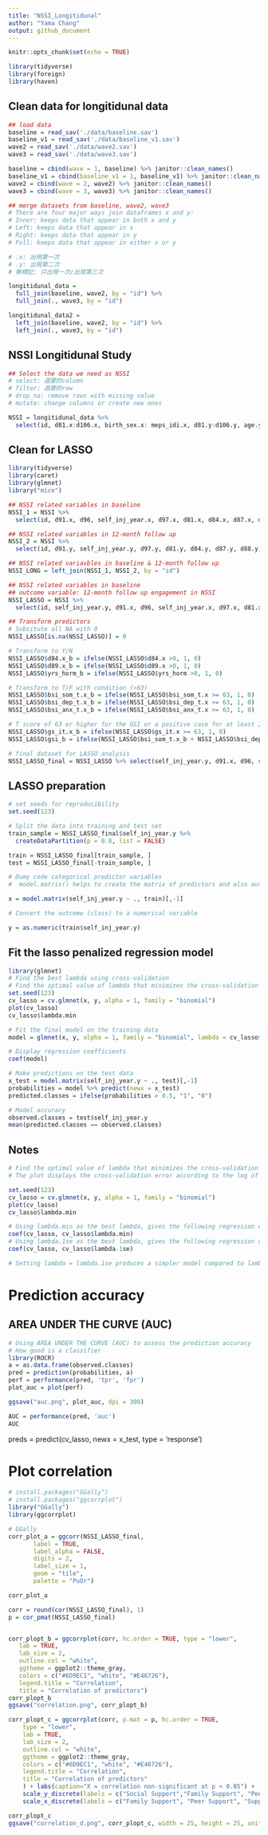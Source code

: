 ```yaml
---
title: "NSSI_Longitidunal"
author: "Yama Chang"
output: github_document
---
```


```r
knitr::opts_chunk$set(echo = TRUE)

library(tidyverse)
library(foreign)
library(haven)
```

## Clean data for longitidunal data

```r
## load data
baseline = read_sav('./data/baseline.sav')
baseline_v1 = read_sav('./data/baseline_v1.sav')
wave2 = read_sav('./data/wave2.sav')
wave3 = read_sav('./data/wave3.sav')

baseline = cbind(wave = 1, baseline) %>% janitor::clean_names()
baseline_v1 = cbind(baseline_v1 = 1, baseline_v1) %>% janitor::clean_names()
wave2 = cbind(wave = 2, wave2) %>% janitor::clean_names()
wave3 = cbind(wave = 3, wave3) %>% janitor::clean_names()

## merge datasets from baseline, wave2, wave3
# There are four major ways join dataframes x and y:
# Inner: keeps data that appear in both x and y
# Left: keeps data that appear in x
# Right: keeps data that appear in y
# Full: keeps data that appear in either x or y

# .x: 出現第一次
# .y: 出現第二次
# 無標記: 只出現一次/出現第三次

longitidunal_data = 
  full_join(baseline, wave2, by = "id") %>% 
  full_join(., wave3, by = "id")

longitidunal_data2 = 
  left_join(baseline, wave2, by = "id") %>% 
  left_join(., wave3, by = "id")
```

## NSSI Longitidunal Study

```r
## Select the data we need as NSSI
# select: 選要的column
# filter: 選要的row
# drop_na: remove rows with missing value
# mutate: change columns or create new ones

NSSI = longitidunal_data %>% 
  select(id, d81.x:d106.x, birth_sex.x: meps_idi.x, d81.y:d106.y, age.y:cope14, if_ideation:d106z, age:meps_idi.y) 
```


## Clean for LASSO 

```r
library(tidyverse)
library(caret)
library(glmnet)
library("mice")

## NSSI related variables in baseline
NSSI_1 = NSSI %>% 
  select(id, d91.x, d96, self_inj_year.x, d97.x, d81.x, d84.x, d87.x, d88.x, d89.x, fs.x, es.x, tis.x, ti_spride.x, ti_sshame.x, ti_salien.x, ti_spass.x, gend_dysph.x, tcs.x, safety.x, cc.x, soc_sup.x, fam_sup.x, frd_sup.x, sp_sup.x, bsi_som_t.x, bsi_dep_t.x, bsi_anx_t.x, gs_it.x, yrs_horm, if_surg.x)

## NSSI related variables in 12-month follow up
NSSI_2 = NSSI %>% 
  select(id, d91.y, self_inj_year.y, d97.y, d81.y, d84.y, d87.y, d88.y, d89.y, fs.y, es.y, tis.y, ti_spride.y, ti_sshame.y, ti_salien.y, ti_spass.y, gend_dysph.y, tcs.y, safety.y, cc.y, soc_sup.y, fam_sup.y, frd_sup.y, sp_sup.y, bsi_som_t.y, bsi_dep_t.y, bsi_anx_t.y, gs_it.y, if_surg.y)

## NSSI related variavbles in baseline & 12-month follow up
NSSI_LONG = left_join(NSSI_1, NSSI_2, by = "id")

## NSSI related variables in baseline
## outcome variable: 12-month follow up engagement in NSSI
NSSI_LASSO = NSSI %>% 
  select(id, self_inj_year.y, d91.x, d96, self_inj_year.x, d97.x, d81.x, d84.x, d87.x, d88.x, d89.x, fs.x, es.x, tis.x, ti_spride.x, ti_sshame.x, ti_salien.x, ti_spass.x, gend_dysph.x, tcs.x, safety.x, cc.x, soc_sup.x, fam_sup.x, frd_sup.x, sp_sup.x, bsi_som_t.x, bsi_dep_t.x, bsi_anx_t.x, gs_it.x, yrs_horm, if_surg.x)

## Transform predictors
# Subsitute all NA with 0
NSSI_LASSO[is.na(NSSI_LASSO)] = 0

# Transform to Y/N
NSSI_LASSO$d84.x_b = ifelse(NSSI_LASSO$d84.x >0, 1, 0)
NSSI_LASSO$d89.x_b = ifelse(NSSI_LASSO$d89.x >0, 1, 0)
NSSI_LASSO$yrs_horm_b = ifelse(NSSI_LASSO$yrs_horm >0, 1, 0)

# Transform to T/F with condition (>63)
NSSI_LASSO$bsi_som_t.x_b = ifelse(NSSI_LASSO$bsi_som_t.x >= 63, 1, 0)
NSSI_LASSO$bsi_dep_t.x_b = ifelse(NSSI_LASSO$bsi_dep_t.x >= 63, 1, 0)
NSSI_LASSO$bsi_anx_t.x_b = ifelse(NSSI_LASSO$bsi_anx_t.x >= 63, 1, 0)

# T score of 63 or higher for the GSI or a positive case for at least 2 of the subscales indicated a positive case for the GSI
NSSI_LASSO$gs_it.x_b = ifelse(NSSI_LASSO$gs_it.x >= 63, 1, 0)
NSSI_LASSO$gsi_b = ifelse(NSSI_LASSO$bsi_som_t.x_b + NSSI_LASSO$bsi_dep_t.x_b + NSSI_LASSO$bsi_anx_t.x_b >=2 | NSSI_LASSO$gs_it.x_b == 1, 1, 0)

# final dataset for LASSO analysis
NSSI_LASSO_final = NSSI_LASSO %>% select(self_inj_year.y, d91.x, d96, self_inj_year.x, d97.x, d81.x, d84.x_b, d87.x, d88.x, d89.x, d89.x_b, fs.x, es.x, tis.x, ti_spride.x, ti_sshame.x, ti_salien.x, ti_spass.x, gend_dysph.x, tcs.x, safety.x, cc.x, soc_sup.x, fam_sup.x, frd_sup.x, sp_sup.x, bsi_som_t.x_b, bsi_dep_t.x_b, bsi_anx_t.x_b, gsi_b, yrs_horm_b, if_surg.x)


```

## LASSO preparation

```r
# set seeds for reproducibility
set.seed(123)

# Split the data into training and test set
train_sample = NSSI_LASSO_final$self_inj_year.y %>% 
  createDataPartition(p = 0.8, list = FALSE)

train = NSSI_LASSO_final[train_sample, ]
test = NSSI_LASSO_final[-train_sample, ]

# Dumy code categorical predictor variables
#  model.matrix() helps to create the matrix of predictors and also automatically converts categorical predictors to appropriate dummy variables, which is required for the glmnet() function.

x = model.matrix(self_inj_year.y ~ ., train)[,-1]

# Convert the outcome (class) to a numerical variable

y = as.numeric(train$self_inj_year.y)

```


## Fit the lasso penalized regression model

```r
library(glmnet)
# Find the best lambda using cross-validation
# Find the optimal value of lambda that minimizes the cross-validation error:
set.seed(123) 
cv_lasso = cv.glmnet(x, y, alpha = 1, family = "binomial")
plot(cv_lasso)
cv_lasso$lambda.min

# Fit the final model on the training data
model = glmnet(x, y, alpha = 1, family = "binomial", lambda = cv_lasso$lambda.min)

# Display regression coefficients
coef(model)

# Make predictions on the test data
x_test = model.matrix(self_inj_year.y ~ ., test)[,-1]
probabilities = model %>% predict(newx = x_test)
predicted.classes = ifelse(probabilities > 0.5, "1", "0")

# Model accuracy
observed.classes = test$self_inj_year.y
mean(predicted.classes == observed.classes)
```

## Notes

```r
# Find the optimal value of lambda that minimizes the cross-validation error
# The plot displays the cross-validation error according to the log of lambda. The left dashed vertical line indicates that the log of the optimal value of lambda is approximately -5, which is the one that minimizes the prediction error. This lambda value will give the most accurate model. The exact value of lambda can be viewed as follow

set.seed(123) 
cv_lasso = cv.glmnet(x, y, alpha = 1, family = "binomial")
plot(cv_lasso)
cv_lasso$lambda.min

# Using lambda.min as the best lambda, gives the following regression coefficients
coef(cv_lasso, cv_lasso$lambda.min)
# Using lambda.1se as the best lambda, gives the following regression coefficients
coef(cv_lasso, cv_lasso$lambda.1se)

# Setting lambda = lambda.1se produces a simpler model compared to lambda.min, but the model might be a little bit less accurate than the one obtained with lambda.min.


```

# Prediction accuracy
## AREA UNDER THE CURVE (AUC)
```r
# Using AREA UNDER THE CURVE (AUC) to assess the prediction accuracy 
# How good is a classifier 
library(ROCR)
a = as.data.frame(observed.classes)
pred = prediction(probabilities, a)
perf = performance(pred, 'tpr', 'fpr')
plot_auc = plot(perf)

ggsave("auc.png", plot_auc, dpi = 300)

AUC = performance(pred, 'auc')
AUC
```

preds = predict(cv_lasso, newx = x_test, type = 'response')

# Plot correlation

```r
# install.packages("GGally")
# install.packages("ggcorrplot")
library("GGally")
library(ggcorrplot)

# GGally
corr_plot_a = ggcorr(NSSI_LASSO_final,
       label = TRUE, 
       label_alpha = FALSE,
       digits = 2,
       label_size = 1,
       geom = "tile",
       palette = "PuOr")

corr_plot_a

corr = round(cor(NSSI_LASSO_final), 1)
p = cor_pmat(NSSI_LASSO_final)


corr_plopt_b = ggcorrplot(corr, hc.order = TRUE, type = "lower",
   lab = TRUE, 
   lab_size = 2,
   outline.col = "white",
   ggtheme = ggplot2::theme_gray,
   colors = c("#6D9EC1", "white", "#E46726"),
   legend.title = "Correlation",
   title = "Correlation of predictors")
corr_plopt_b
ggsave("correlation.png", corr_plopt_b)

corr_plopt_c = ggcorrplot(corr, p.mat = p, hc.order = TRUE,
    type = "lower",
    lab = TRUE, 
    lab_size = 2,
    outline.col = "white",
    ggtheme = ggplot2::theme_gray,
    colors = c("#6D9EC1", "white", "#E46726"),
    legend.title = "Correlation",
    title = "Correlation of predictors"
    ) + labs(caption="X = correlation non-significant at p < 0.05") +
    scale_y_discrete(labels = c("Social Support","Family Support", "Peer Support", "Support from Important Others", "Pride", "Community Connectedness", "Transgender Congruence", "Sense of Safety", "Alienation", "Lifetime Suicide Frequency", "Past Year Suicide Frequency", "Past Year Suicide Attempt", "Somatization", "Anxiety", "Depression", "BSI-GSI", "Lifetime NSSI Frequency", "Past Year NSSI Frequency", "Felt Stigma", "Enacted Stigma", "Lifetime Suicide Ideation", "Lifetime Suicide Attempt", "Lifetime NSSI", "Past Year NSSI", "12-Month NSSI", "Past Year Suicidal Ideation", "Started surgery", "Had Surgery", "Gender Dysphoria",  "Investment in Passing", "Internalized Transphobia")) +
    scale_x_discrete(labels = c("Family Support", "Peer Support", "Support from Important Others", "Pride", "Community Connectedness", "Transgender Congruence", "Sense of Safety", "Alienation", "Lifetime Suicide Frequency", "Past Year Suicide Frequency", "Past Year Suicide Attempt", "Somatization", "Anxiety", "Depression", "BSI-GSI", "Lifetime NSSI Frequency", "Past Year NSSI Frequency", "Felt Stigma", "Enacted Stigma", "Lifetime Suicide Ideation", "Lifetime Suicide Attempt", "Lifetime NSSI", "Past Year NSSI", "12-Month NSSI", "Past Year Suicidal Ideation", "Started surgery", "Had Surgery", "Gender Dysphoria",  "Investment in Passing", "Internalized Transphobia", "Shame"))

corr_plopt_c   
ggsave("correlation_d.png", corr_plopt_c, width = 25, height = 25, units = "cm", dpi = 300)
```

